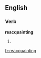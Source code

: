 
==English==

===Verb===
'''reacquainting'''

# {{present participle of|[[reacquaint]]}}

[[fr:reacquainting]]